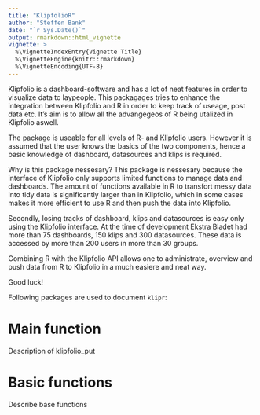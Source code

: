 ```yaml
---
title: "KlipfolioR"
author: "Steffen Bank"
date: "`r Sys.Date()`"
output: rmarkdown::html_vignette
vignette: >
  %\VignetteIndexEntry{Vignette Title}
  %\VignetteEngine{knitr::rmarkdown}
  %\VignetteEncoding{UTF-8}
---
```


Klipfolio is a dashboard-software and has a lot of neat features in order to visualize data to laypeople. This packagages tries to enhance the integration between Klipfolio and R in order to keep track of useage, post data etc. It's aim is to allow all the advangegeos of R being utalized in Klipfolio aswell. 

The package is useable for all levels of R- and Klipfolio users. However it is assumed that the user knows the basics of the two components, hence a basic knowledge of dashboard, datasources and klips is required. 

Why is this package nessesary? This package is nessesary because the interface of Klipfolio only supports limited functions to manage data and dashboards. The amount of functions available in R to transfort messy data into tidy data is significantly larger than in Klipfolio, which in some cases makes it more efficient to use R and then push the data into Klipfolio.

Secondly, losing tracks of dashboard, klips and datasources is easy only using the Klipfolio interface. At the time of development Ekstra Bladet had more than 75 dashboards, 150 klips and 300 datasources. These data is accessed by more than 200 users in more than 30 groups.

Combining R with the Klipfolio API allows one to administrate, overview and push data from R to Klipfolio in a much easiere and neat way.

Good luck!

Following packages are used to document `klipr`:

# Main function
Description of klipfolio_put

# Basic functions
Describe base functions
